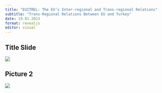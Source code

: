```yaml
---
title: "EUITREL: The EU’s Inter-regional and Trans-regional Relations"
subtitle: "Trans-Regional Relations Between EU and Turkey"
date: 19.01.2023
format: revealjs
editor: visual
---
```


## Title Slide

![](/lecture/images/Hakan Mehmetcik 2022 Autumn 8/Hakan Mehmetcik 2022 Autumn 7.png)

## Picture 2

![](/lecture/images/Hakan Mehmetcik 2022 Autumn 8/WhatsApp Image 2023-12-10 at 1.09.45 AM.jpeg)
